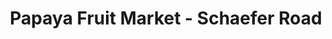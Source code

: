 ---
title: Papaya Fruit Market - Schaefer Road
image: ../images/papaya-fruit-market.jpg
featured: false
tags:
    - grocery store
    - halal meat
    - accepts EBT
description: Domestic shipping, store pickup, and free local delivery on orders above $99
link: https://papayaexpress.com/
instagram: https://www.instagram.com/papayafm/?hl=en
facebook: https://www.facebook.com/PAPAYAFRUITMARKET
phone: tel:313-846-5725
apple: https://maps.apple.com/place?place-id=IBBB523611530FADF&address=5635+Schaefer+Rd%2C+Dearborn%2C+MI+48126%2C+United+States&coordinate=42.330108%2C-83.1764008&name=Papaya+Fruit+Market&_provider=9902
google: https://maps.app.goo.gl/L9rDnExDKkQkPutR9
hours:
    sunday: 8am - 10pm
    monday: 8am - 11pm
    tuesday: 8am - 11pm
    wednesday: 8am - 11pm
    thursday: 8am - 11pm
    friday: 8am - 11pm
    saturday: 8am - 11pm
---
